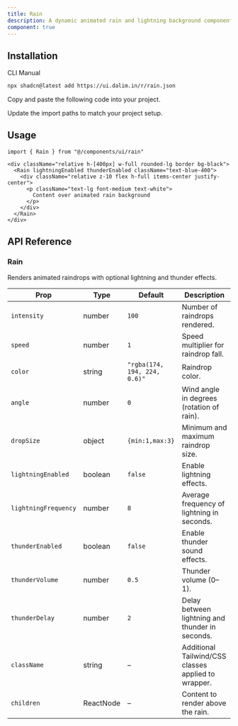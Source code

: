 ```yaml
---
title: Rain
description: A dynamic animated rain and lightning background component with optional thunder audio effects.
component: true
---
```


<ComponentPreview
  name="rain-default"
  className="[&_.preview>[data-orientation=vertical]]:sm:max-w-[90%] **:[.preview]:min-h-[580px]"
  description="A customizable rain and lightning effect."
  align="start"
/> 

## Installation

<CodeTabs>

<TabsList>
  <TabsTrigger value="cli">CLI</TabsTrigger>
  <TabsTrigger value="manual">Manual</TabsTrigger>
</TabsList>

<TabsContent value="cli">

```bash
npx shadcn@latest add https://ui.dalim.in/r/rain.json
```
</TabsContent> <TabsContent value="manual"> <Steps>

<Step>Copy and paste the following code into your project.</Step>

<ComponentSource name="rain" title="components/ui/rain.tsx" />

<Step>Update the import paths to match your project setup.</Step>

</Steps> </TabsContent> </CodeTabs>


## Usage

```tsx showLineNumbers
import { Rain } from "@/components/ui/rain"
```

```tsx showLineNumbers
<div className="relative h-[400px] w-full rounded-lg border bg-black">
  <Rain lightningEnabled thunderEnabled className="text-blue-400">
    <div className="relative z-10 flex h-full items-center justify-center">
      <p className="text-lg font-medium text-white">
        Content over animated rain background
      </p>
    </div>
  </Rain>
</div>
```

## API Reference

### Rain

Renders animated raindrops with optional lightning and thunder effects.

| Prop                 | Type      | Default | Description |
|----------------------|-----------|---------|-------------|
| `intensity`          | number    | `100`   | Number of raindrops rendered. |
| `speed`              | number    | `1`     | Speed multiplier for raindrop fall. |
| `color`              | string    | `"rgba(174, 194, 224, 0.6)"` | Raindrop color. |
| `angle`              | number    | `0`     | Wind angle in degrees (rotation of rain). |
| `dropSize`           | object    | `{min:1,max:3}` | Minimum and maximum raindrop size. |
| `lightningEnabled`   | boolean   | `false` | Enable lightning effects. |
| `lightningFrequency` | number    | `8`     | Average frequency of lightning in seconds. |
| `thunderEnabled`     | boolean   | `false` | Enable thunder sound effects. |
| `thunderVolume`      | number    | `0.5`   | Thunder volume (0–1). |
| `thunderDelay`       | number    | `2`     | Delay between lightning and thunder in seconds. |
| `className`          | string    | –       | Additional Tailwind/CSS classes applied to wrapper. |
| `children`           | ReactNode | –       | Content to render above the rain. |
